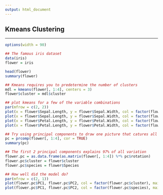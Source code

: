 ```yaml
---
output: html_document
---
```


## **Kmeans Clustering**

---

```r
options(width = 90)

## The famous iris dataset
data(iris)
flower = iris

head(flower)
summary(flower)

## Kmeans requires you to predetermine the number of clusters
mdl = kmeans(flower[, 1:4], centers = 3)
flower$cluster = mdl$cluster

## plot kmeans for a few of the variable combinations
par(mfrow = c(2, 2))
plot(x = flower$Sepal.Length, y = flower$Sepal.Width, col = factor(flower$Species))
plot(x = flower$Sepal.Length, y = flower$Sepal.Width, col = factor(flower$cluster))
plot(x = flower$Petal.Length, y = flower$Petal.Width, col = factor(flower$cluster))
plot(x = flower$Petal.Length, y = flower$Petal.Width, col = factor(flower$Species))

## Try using principal components to draw one picture that catures all of the variance
pc = prcomp(flower[, 1:4], cor = TRUE)
summary(pc)

## The first 2 principal components explains 97% of all variation
flower.pc = as.data.frame(as.matrix(flower[, 1:4]) %*% pc$rotation)
flower.pc$cluster = flower$cluster
flower.pc$species = flower$Species

## How well did the model do?
par(mfrow = c(2, 1))
plot(flower.pc$PC1, flower.pc$PC2, col = factor(flower.pc$cluster), main = "Model")
plot(flower.pc$PC1, flower.pc$PC2, col = factor(flower.pc$species), main = "Actual")


```

